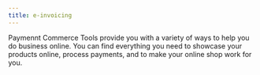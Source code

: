 ```yaml
---
title: e-invoicing
---
```


Paymennt Commerce Tools provide you with a variety of ways to help you do business online. You can find everything you need to showcase your products online, process payments, and to make your online shop work for you.
